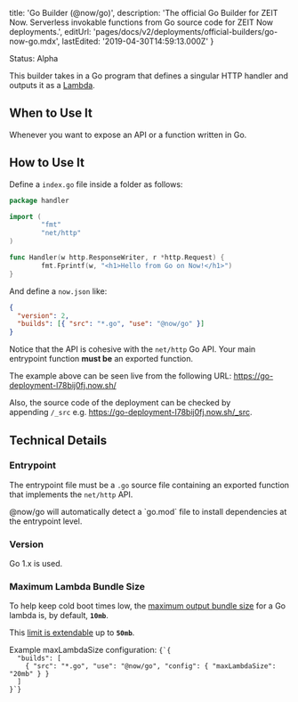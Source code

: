 
  title: 'Go Builder (@now/go)',
  description:
    'The official Go Builder for ZEIT Now. Serverless invokable functions from Go source code for ZEIT Now deployments.',
  editUrl: 'pages/docs/v2/deployments/official-builders/go-now-go.mdx',
  lastEdited: '2019-04-30T14:59:13.000Z'
}

<Tag>Status: Alpha</Tag>

This builder takes in a Go program that defines a singular HTTP handler and outputs it as a [Lambda](/docs/v2/deployments/concepts/lambdas).

## When to Use It

Whenever you want to expose an API or a function written in Go.

## How to Use It

Define a `index.go` file inside a folder as follows:

```go
package handler

import (
        "fmt"
        "net/http"
)

func Handler(w http.ResponseWriter, r *http.Request) {
        fmt.Fprintf(w, "<h1>Hello from Go on Now!</h1>")
}
```

And define a `now.json` like:

```json
{
  "version": 2,
  "builds": [{ "src": "*.go", "use": "@now/go" }]
}
```

Notice that the API is cohesive with the `net/http` Go API. Your main entrypoint function **must be** an exported function.

The example above can be seen live from the following URL: <https://go-deployment-l78bij0fj.now.sh/>

Also, the source code of the deployment can be checked by appending `/_src` e.g. <https://go-deployment-l78bij0fj.now.sh/_src>.

## Technical Details

### Entrypoint

The entrypoint file must be a `.go` source file containing an exported function that implements the `net/http` API.

<Note>
  <InlineCode>@now/go</InlineCode> will automatically detect a `go.mod` file to
  install dependencies at the entrypoint level.
</Note>

### Version

Go 1.x is used.

### Maximum Lambda Bundle Size

To help keep cold boot times low, the [maximum output bundle size](/docs/v2/deployments/concepts/lambdas#maximum-bundle-size) for a Go lambda is, by default, **`10mb`**.

This [limit is extendable](/docs/v2/deployments/builders/overview#configuring-output-lambda-size) up to **`50mb`**.

<Example>
  <span>
    Example <InlineCode>maxLambdaSize</InlineCode> configuration:
  </span>
  <Code lang="json">{`{
  "builds": [
    { "src": "*.go", "use": "@now/go", "config": { "maxLambdaSize": "20mb" } }
  ]
}`}</Code>
</Example>

